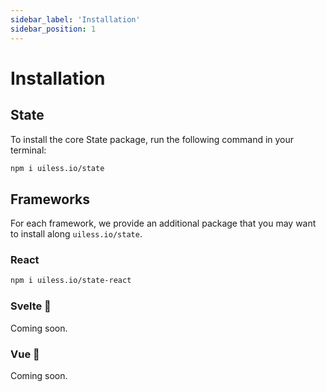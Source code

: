 ```yaml
---
sidebar_label: 'Installation'
sidebar_position: 1
---
```


# Installation

## State

To install the core State package, run the following command in your terminal:

```bash npm2yarn
npm i uiless.io/state
```

## Frameworks

For each framework, we provide an additional package that you may want to install along `uiless.io/state`.

### React

```bash npm2yarn
npm i uiless.io/state-react
```

### Svelte 🚧

Coming soon.

### Vue 🚧

Coming soon.
